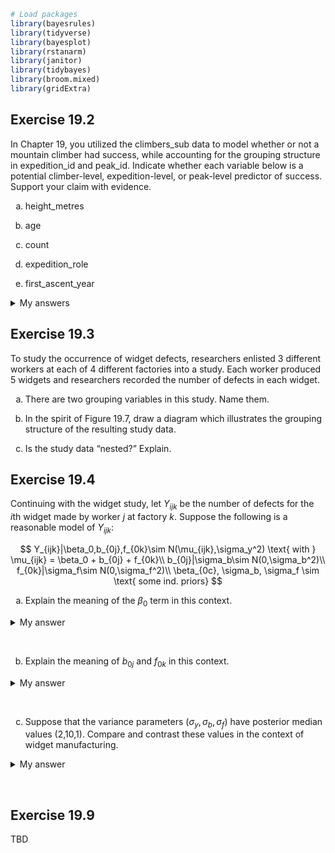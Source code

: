 ```r
# Load packages
library(bayesrules)
library(tidyverse)
library(bayesplot)
library(rstanarm)
library(janitor)
library(tidybayes)
library(broom.mixed)
library(gridExtra)
```

## Exercise 19.2 

In Chapter 19, you utilized the climbers_sub data to model whether or not a mountain climber had success, while accounting for the grouping structure in expedition_id and peak_id. Indicate whether each variable below is a potential climber-level, expedition-level, or peak-level predictor of success. Support your claim with evidence.


a) height_metres

b) age

c) count

d) expedition_role 

e) first_ascent_year

<details>
  <summary>My answers</summary>
   
   a) peak
   b) climber
   c) expedition (see  ? climbers_sub)
   d) climber
   e) peak
  
</details>

## Exercise 19.3

To study the occurrence of widget defects, researchers enlisted 3 different workers at each of 4 different factories into a study. Each worker produced 5 widgets and researchers recorded the number of defects in each widget.

a) There are two grouping variables in this study. Name them.
 
b) In the spirit of Figure 19.7, draw a diagram which illustrates the grouping structure of the resulting study data.

c) Is the study data “nested?” Explain.

## Exercise 19.4

Continuing with the widget study, let $Y_{ijk}$ be the number of defects for the $i$th widget made by worker $j$ at factory $k$. Suppose the following is a reasonable model of  $Y_{ijk}$:
 
$$
Y_{ijk}|\beta_0,b_{0j},f_{0k}\sim N(\mu_{ijk},\sigma_y^2) \text{ with } \mu_{ijk} = \beta_0 + b_{0j} + f_{0k}\\
b_{0j}|\sigma_b\sim N(0,\sigma_b^2)\\
f_{0k}|\sigma_f\sim N(0,\sigma_f^2)\\
\beta_{0c}, \sigma_b, \sigma_f \sim \text{ some ind. priors}
$$

a) Explain the meaning of the $\beta_0$ term in this context.

<details>
  <summary>My answer</summary>
  $\beta_0$ is the median number of defects overall
</details>
<br>

b) Explain the meaning of $b_{0j}$ and $f_{0k}$ in this context.

<details>
  <summary>My answer</summary>
  $b_{0j}$ and $f_{0k}$ are the tweaks to the median number of defects for each worker and factory respectively.
</details>
<br>

c) Suppose that the variance parameters  $(\sigma_y, \sigma_b, \sigma_f)$ have posterior median values (2,10,1).   Compare and contrast these values in the context of widget manufacturing.

<details>
  <summary>My answer</summary>
   This suggests that contribution to the variance in defects is mostly due to worker to worker variation, which is large compared to both the factory to factory variation and the within worker variation.   The small factory to factory standard deviation  suggests that defects between factories tend to be similar.  
</details>
<br>

## Exercise 19.9 

TBD

